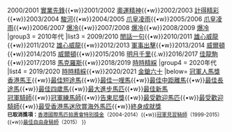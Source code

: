 {{Navbox
|name=香港最佳中距離馬
|title=歷屆[[冠軍人馬獎#.E6.9C.80.E4.BD.B3.E4.B8.AD.E8.B7.9D.E9.9B.A2.E9.A6.AC|香港最佳中距離馬]]
|state=autocollapse

|group1 = 1990年代
|list1 = 1998/1999 [[原居民 (馬匹)|原居民]]
|group2 = 2000年代
|list2 = 1999/2000 [[實業家 (馬匹)|實業家]]{{•w}}2000/2001 [[實業先鋒]]{{•w}}2001/2002 [[奧運精神]]{{•w}}2002/2003 [[計得精彩]]{{•w}}2003/2004 [[駿河 (馬匹)|駿河]]{{•w}}2004/2005 [[爪皇凌雨]]{{•w}}2005/2006 [[爪皇凌雨]]{{•w}}2006/2007 [[爆冷 (馬)|爆冷]]{{•w}}2007/2008 [[爆冷 (馬)|爆冷]]{{•w}}2008/2009 [[爆冷 (馬)|爆冷]]
|group3 = 2010年代
|list3 = 2009/2010 [[閒話一句]]{{•w}}2010/2011 [[雄心威龍]]{{•w}}2011/2012 [[雄心威龍]]{{•w}}2012/2013 [[軍事出擊]]{{•w}}2013/2014 [[威爾頓 (馬)|威爾頓]]{{•w}}2014/2015 [[威爾頓 (馬)|威爾頓]]{{•w}}2015/2016 [[明月千里]]{{.w}}2016/2017 [[佳龍駒]]{{•w}}2017/2018 [[馬克羅斯 (馬)|馬克羅斯]]{{•w}}2018/2019 [[時時精綵]]
|group4 = 2020年代
|list4 = 2019/2020 [[時時精綵]]{{•w}}2020/2021 [[金鎗六十]]
|below= [[冠軍人馬獎]]<br>[[Template:香港馬王|香港馬王]]{{•w}}[[Template:香港最佳短途馬|最佳短途馬]]{{•w}}[[Template:香港最佳一哩馬|最佳一哩馬]]{{•w}}[[Template:香港最佳中距離馬|最佳中距離馬]]{{•w}}[[Template:香港最佳長途馬|最佳長途馬]]{{•w}}[[Template:香港最佳四歲馬|最佳四歲馬]]{{•w}}[[Template:香港最大進步馬匹|最大進步馬匹]]{{•w}}[[Template:香港最佳新馬|最佳新馬]]<br>[[Template:香港冠軍騎師|冠軍騎師]]{{•w}}[[Template:香港冠軍練馬師|冠軍練馬師]]{{•w}}[[Template:告東尼獎|告東尼獎]]{{•w}}[[Template:香港最受歡迎馬匹|最受歡迎馬匹]]{{•w}}[[Template:香港最受歡迎騎師|最受歡迎騎師]]{{•w}}[[Template:最受香港馬迷欣賞海外馬匹|最受香港馬迷欣賞海外馬匹]]{{•w}}[[Template:香港冠軍人馬獎終身成就獎|終身成就獎]]<br><small>'''已取消獎項：'''[[Template:香港國際馬匹拍賣會特別獎金|香港國際馬匹拍賣會特別獎金]]（2004-2014）{{•w}}[[Template:香港冠軍見習騎師|冠軍見習騎師]]（1999-2015）{{•w}}[[Template:香港最佳自由身騎師|最佳自由身騎師]]（2015）
}}<noinclude>
[[Category:香港導航模板|{{PAGENAME}}]][[Category:香港體育模板|{{PAGENAME}}]][[Category:香港賽馬模板|{{PAGENAME}}]][[Category:香港賽馬會冠軍人馬獎模板|{{PAGENAME}}]]
</noinclude>